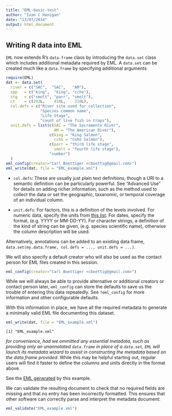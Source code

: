 ```yaml
---
title: "EML-basic-test"
author: "Ivan C Hanigan"
date: "13/07/2014"
output: html_document
---
```


Writing R data into EML
-----------------------


`EML` now extends R's `data.frame` class by introducing the `data.set`
class which includes additional metadata required by EML.  A `data.set`
can be created much like a `data.frame` by specifying additional arguments

```r
require(EML)
dat <- data.set(
  river = c("SAC",  "SAC",   "AM"),
  spp   = c("king",  "king", "ccho"),
  stg   = c("smolt", "parr", "smolt"),
  ct    = c(293L,    410L,    210L),
  col.defs = c("River site used for collection",
               "Species common name",
               "Life Stage",
               "count of live fish in traps"),
  unit.defs = list(c(SAC = "The Sacramento River",
                     AM = "The American River"),
                   c(king = "King Salmon",
                     ccho = "Coho Salmon"),
                   c(parr = "third life stage",
                     smolt = "fourth life stage"),
                   "number")
  )
eml_config(creator="Carl Boettiger <cboettig@gmail.com>")
eml_write(dat, file = "EML_example.xml")
```


- `col.defs`: These are usually just plain text definitions, though a
  URI to a semantic definition can be particularly powerful. See "Advanced
  Use" for details on adding richer information, such as the method used to
  collect the data or set the geographic, taxanomic, or temporal coverage
  of an individual column.

- `unit.defs`:   For factors, this is a definition of
  the levels involved.  For numeric data, specify the units from [this
  list](http://knb.ecoinformatics.org/software/eml/eml-2.1.1/eml-unitTypeDefinitions.html#StandardUnitDictionary).
  For dates, specify the format, (e.g. YYYY or MM-DD-YY). For character
  strings, a definition of the kind of string can be given, (e.g. species
  scientific name), otherwise the column description will be used.

Alternatively, annotations can be added to an existing data frame,
`data.set(my.data.frame, col.defs = ..., unit.defs = ...)`.


We will also specify a default creator who will also be used as the
contact person for EML files created in this session.


```r
eml_config(creator="Carl Boettiger <cboettig@gmail.com>")
```


While we will always be able to provide alternative or additional creators
or contact person later, `eml_config` can store the defaults to save
us the trouble of entering this data repeatedly.  See `?eml_config`
for more information and other configurable defaults.


With this information in place, we have all the required metadata to
generate a minimally valid EML file documenting this dataset.



```r
eml_write(dat, file = "EML_example.xml")
```

```
[1] "EML_example.xml"
```


*for convenience, had we ommitted any essential metadata, such as
providing only an unannotated `data.frame` in place of a `data.set`,
`EML` will launch its metadata wizard to assist in constructing the
metadata based on the data.frame provided*.  While this may be helpful
starting out, regular users will find it faster to define the columns
and units directly in the format above.

See the [EML
generated](https://github.com/ropensci/EML/tree/master/inst/doc/EML_example.xml)
by this example.


We can validate the resulting document to check that no required
fields are missing and that no entry has been incorrectly formatted.
This ensures that other software can correctly parse and interpret the
metadata document:


```r
eml_validate("EML_example.xml") 
```
